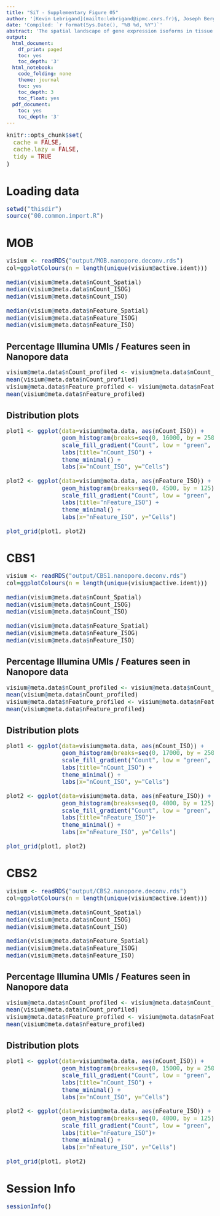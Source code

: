 ```yaml
---
title: "SiT - Supplementary Figure 05"
author: '[Kevin Lebrigand](mailto:lebrigand@ipmc.cnrs.fr)§, Joseph Bergenstråhle §, Kim Thrane §, Annelie Mollbrink, Pascal Barbry, Rainer Waldmann and Joakim Lundeberg'
date: 'Compiled: `r format(Sys.Date(), "%B %d, %Y")`'
abstract: 'The spatial landscape of gene expression isoforms in tissue sections.'
output:
  html_document:
    df_print: paged
    toc: yes
    toc_depth: '3'
  html_notebook:
    code_folding: none
    theme: journal
    toc: yes
    toc_depth: 3
    toc_float: yes
  pdf_document:
    toc: yes
    toc_depth: '3'
---
```


<style type="text/css">

body, td {
   font-size: 15px;
}
code.r{
  font-size: 15px;
}
pre {
  font-size: 15px
}
</style>

```r
knitr::opts_chunk$set(
  cache = FALSE,
  cache.lazy = FALSE,
  tidy = TRUE
)
```

# Loading data

```r

setwd("thisdir")
source("00.common.import.R")

```

# MOB

```r

visium <- readRDS("output/MOB.nanopore.deconv.rds")
col=ggplotColours(n = length(unique(visium@active.ident)))

median(visium@meta.data$nCount_Spatial)
median(visium@meta.data$nCount_ISOG)
median(visium@meta.data$nCount_ISO)

median(visium@meta.data$nFeature_Spatial)
median(visium@meta.data$nFeature_ISOG)
median(visium@meta.data$nFeature_ISO)

```

## Percentage Illumina UMIs / Features seen in Nanopore data

```r

visium@meta.data$nCount_profiled <- visium@meta.data$nCount_ISOG*100/visium@meta.data$nCount_Spatial
mean(visium@meta.data$nCount_profiled)
visium@meta.data$nFeature_profiled <- visium@meta.data$nFeature_ISOG*100/visium@meta.data$nFeature_Spatial
mean(visium@meta.data$nFeature_profiled)

```

## Distribution plots

```r

plot1 <- ggplot(data=visium@meta.data, aes(nCount_ISO)) + 
                geom_histogram(breaks=seq(0, 16000, by = 250),col="black",aes(fill=nGene),fill="lightsteelblue3") + 
                scale_fill_gradient("Count", low = "green", high = "red") +
                labs(title="nCount_ISO") + 
                theme_minimal() + 
                labs(x="nCount_ISO", y="Cells")

plot2 <- ggplot(data=visium@meta.data, aes(nFeature_ISO)) + 
                geom_histogram(breaks=seq(0, 4500, by = 125),col="black",aes(fill=nGene),fill="lightsteelblue3") + 
                scale_fill_gradient("Count", low = "green", high = "red") +
                labs(title="nFeature_ISO") + 
                theme_minimal() + 
                labs(x="nFeature_ISO", y="Cells")

plot_grid(plot1, plot2)

```

# CBS1

```r

visium <- readRDS("output/CBS1.nanopore.deconv.rds")
col=ggplotColours(n = length(unique(visium@active.ident)))

median(visium@meta.data$nCount_Spatial)
median(visium@meta.data$nCount_ISOG)
median(visium@meta.data$nCount_ISO)

median(visium@meta.data$nFeature_Spatial)
median(visium@meta.data$nFeature_ISOG)
median(visium@meta.data$nFeature_ISO)

```

## Percentage Illumina UMIs / Features seen in Nanopore data

```r

visium@meta.data$nCount_profiled <- visium@meta.data$nCount_ISOG*100/visium@meta.data$nCount_Spatial
mean(visium@meta.data$nCount_profiled)
visium@meta.data$nFeature_profiled <- visium@meta.data$nFeature_ISOG*100/visium@meta.data$nFeature_Spatial
mean(visium@meta.data$nFeature_profiled)

```

## Distribution plots

```r

plot1 <- ggplot(data=visium@meta.data, aes(nCount_ISO)) + 
                geom_histogram(breaks=seq(0, 17000, by = 250),col="black",aes(fill=nGene),fill="lightsteelblue3") + 
                scale_fill_gradient("Count", low = "green", high = "red") +
                labs(title="nCount_ISO") + 
                theme_minimal() + 
                labs(x="nCount_ISO", y="Cells")

plot2 <- ggplot(data=visium@meta.data, aes(nFeature_ISO)) + 
                geom_histogram(breaks=seq(0, 4000, by = 125),col="black",aes(fill=nGene),fill="lightsteelblue3") + 
                scale_fill_gradient("Count", low = "green", high = "red") +
                labs(title="nFeature_ISO")+ 
                theme_minimal() + 
                labs(x="nFeature_ISO", y="Cells")

plot_grid(plot1, plot2)

```

# CBS2

```r

visium <- readRDS("output/CBS2.nanopore.deconv.rds")
col=ggplotColours(n = length(unique(visium@active.ident)))

median(visium@meta.data$nCount_Spatial)
median(visium@meta.data$nCount_ISOG)
median(visium@meta.data$nCount_ISO)

median(visium@meta.data$nFeature_Spatial)
median(visium@meta.data$nFeature_ISOG)
median(visium@meta.data$nFeature_ISO)

```

## Percentage Illumina UMIs / Features seen in Nanopore data

```r

visium@meta.data$nCount_profiled <- visium@meta.data$nCount_ISOG*100/visium@meta.data$nCount_Spatial
mean(visium@meta.data$nCount_profiled)
visium@meta.data$nFeature_profiled <- visium@meta.data$nFeature_ISOG*100/visium@meta.data$nFeature_Spatial
mean(visium@meta.data$nFeature_profiled)

```

## Distribution plots

```r

plot1 <- ggplot(data=visium@meta.data, aes(nCount_ISO)) + 
                geom_histogram(breaks=seq(0, 15000, by = 250),col="black",aes(fill=nGene),fill="lightsteelblue3") + 
                scale_fill_gradient("Count", low = "green", high = "red") +
                labs(title="nCount_ISO") + 
                theme_minimal() + 
                labs(x="nCount_ISO", y="Cells")

plot2 <- ggplot(data=visium@meta.data, aes(nFeature_ISO)) + 
                geom_histogram(breaks=seq(0, 4000, by = 125),col="black",aes(fill=nGene),fill="lightsteelblue3") + 
                scale_fill_gradient("Count", low = "green", high = "red") +
                labs(title="nFeature_ISO")+ 
                theme_minimal() + 
                labs(x="nFeature_ISO", y="Cells")

plot_grid(plot1, plot2)

```

# Session Info

```r
sessionInfo()
```
